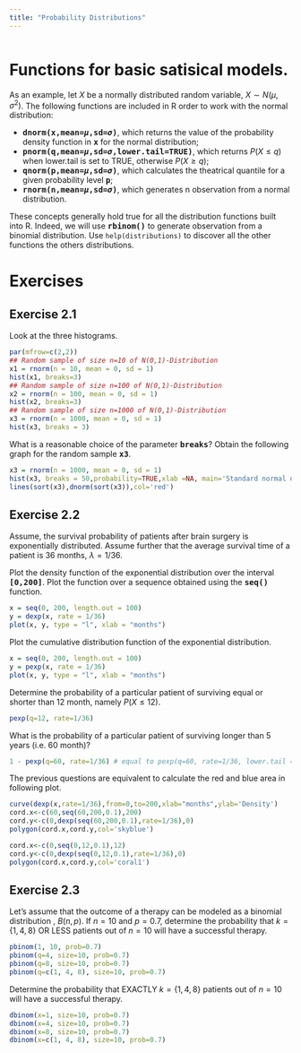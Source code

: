 ```yaml
---
title: "Probability Distributions"
---
```


```r
```

# Functions for basic satisical models.

As an example, let $X$ be a normally distributed  random variable, $X \sim N(\mu,\sigma^2)$.
The following functions are included in R order to work with the normal distribution:

* **<tt>dnorm(x,mean=$\mu$,sd=$\sigma$)</tt>**, which returns the value of the probability density function in  **<tt>x</tt>** for the normal distribution;
* **<tt>pnorm(q,mean=$\mu$,sd=$\sigma$,lower.tail=TRUE)</tt>**, which returns $P(X\leq q)$ when lower.tail is set to TRUE, otherwise $P(X\geq q)$;
* **<tt>qnorm(p,mean=$\mu$,sd=$\sigma$)</tt>**, which calculates the theatrical quantile for a given probability level  **<tt>p</tt>**;
* **<tt>rnorm(n,mean=$\mu$,sd=$\sigma$)</tt>**, which generates n observation from a normal distribution.  

These concepts generally hold true for all the distribution functions built into R. Indeed, we will use **<tt>rbinom()</tt>** to generate observation from a binomial distribution. Use `help(distributions)` to discover all the other functions the others distributions.

# Exercises

## Exercise 2.1
Look at the three histograms.
```r
par(mfrow=c(2,2))
## Random sample of size n=10 of N(0,1)-Distribution
x1 = rnorm(n = 10, mean = 0, sd = 1)	
hist(x1, breaks=3)
## Random sample of size n=100 of N(0,1)-Distribution
x2 = rnorm(n = 100, mean = 0, sd = 1)	
hist(x2, breaks=3)
## Random sample of size n=1000 of N(0,1)-Distribution
x3 = rnorm(n = 1000, mean = 0, sd = 1)	
hist(x3, breaks = 3)
```

What is a reasonable choice of the parameter **<tt>breaks</tt>**? Obtain the following graph for the random sample **<tt>x3</tt>**.
<div class='fold s'>
```r
x3 = rnorm(n = 1000, mean = 0, sd = 1)
hist(x3, breaks = 50,probability=TRUE,xlab =NA, main='Standard normal distribution')
lines(sort(x3),dnorm(sort(x3)),col='red')
```
</div>


## Exercise 2.2
Assume, the survival probability of patients after brain surgery is exponentially distributed. Assume further that the average survival time of a patient is 36 months, $\lambda = 1/36$.

Plot the density function of the exponential distribution over the interval  **<tt>[0,200]</tt>**. Plot the function over a sequence obtained using the **<tt>seq()</tt>** function.

<div class='fold s o'>
```r
x = seq(0, 200, length.out = 100)
y = dexp(x, rate = 1/36)
plot(x, y, type = "l", xlab = "months")
```
</div>

Plot the cumulative distribution function of the exponential distribution.
<div class='fold s o'>
```r
x = seq(0, 200, length.out = 100)
y = pexp(x, rate = 1/36)
plot(x, y, type = "l", xlab = "months")
```
</div>

Determine the probability of a particular patient of surviving equal or shorter than 12 month, namely $P(X\leq 12)$.

<div class='fold s o'>
```r
pexp(q=12, rate=1/36)
```
</div>

What is the probability of a particular patient of surviving longer than 5 years (i.e. 60 month)?

<div class='fold s o'>
```r
1 - pexp(q=60, rate=1/36) # equal to pexp(q=60, rate=1/36, lower.tail = FALSE) 
```
</div>

The previous questions are equivalent to calculate the red and blue area in following plot.

```r
curve(dexp(x,rate=1/36),from=0,to=200,xlab="months",ylab='Density')
cord.x<-c(60,seq(60,200,0.1),200)
cord.y<-c(0,dexp(seq(60,200,0.1),rate=1/36),0)
polygon(cord.x,cord.y,col='skyblue')

cord.x<-c(0,seq(0,12,0.1),12)
cord.y<-c(0,dexp(seq(0,12,0.1),rate=1/36),0)
polygon(cord.x,cord.y,col='coral1')
```




## Exercise 2.3
Let's assume that the outcome of a therapy can be modeled as a binomial distribution , $B(n,p)$. If $n=10$ and $p=0.7$, determine the probability that $k = \{1, 4, 8\}$ OR LESS patients out of $n = 10$ will have a successful therapy.

<div class='fold s o'>
```r
pbinom(1, 10, prob=0.7)
pbinom(q=4, size=10, prob=0.7)
pbinom(q=8, size=10, prob=0.7)
pbinom(q=c(1, 4, 8), size=10, prob=0.7)
```
</div>

Determine the probability that EXACTLY $k = \{1, 4, 8\}$ patients out of $n = 10$ will have a successful therapy.

<div class='fold s o'>
```r
dbinom(x=1, size=10, prob=0.7)
dbinom(x=4, size=10, prob=0.7)
dbinom(x=8, size=10, prob=0.7)
dbinom(x=c(1, 4, 8), size=10, prob=0.7)
```
</div>

